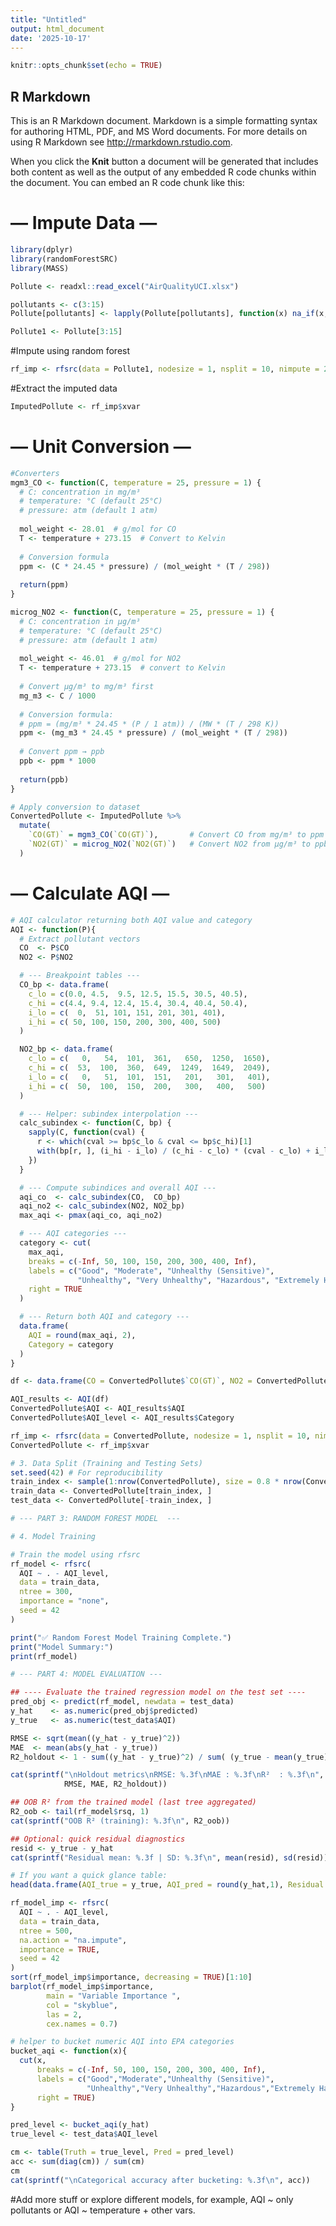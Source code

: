 ---
title: "Untitled"
output: html_document
date: '2025-10-17'
---

```{r setup, include=FALSE}
knitr::opts_chunk$set(echo = TRUE)
```

## R Markdown

This is an R Markdown document. Markdown is a simple formatting syntax for authoring HTML, PDF, and MS Word documents. For more details on using R Markdown see <http://rmarkdown.rstudio.com>.

When you click the **Knit** button a document will be generated that includes both content as well as the output of any embedded R code chunks within the document. You can embed an R code chunk like this:


# --- Impute Data ---

```{r}
library(dplyr)
library(randomForestSRC)
library(MASS)
```

```{r}
Pollute <- readxl::read_excel("AirQualityUCI.xlsx")
```

```{r}
pollutants <- c(3:15)
Pollute[pollutants] <- lapply(Pollute[pollutants], function(x) na_if(x, -200))
```

```{r}
Pollute1 <- Pollute[3:15]
```

#Impute using random forest
```{r}
rf_imp <- rfsrc(data = Pollute1, nodesize = 1, nsplit = 10, nimpute = 2, na.action = "na.impute")
```

#Extract the imputed data
```{r}
ImputedPollute <- rf_imp$xvar
```

# --- Unit Conversion ---

```{r}
#Converters 
mgm3_CO <- function(C, temperature = 25, pressure = 1) {
  # C: concentration in mg/m³
  # temperature: °C (default 25°C)
  # pressure: atm (default 1 atm)
  
  mol_weight <- 28.01  # g/mol for CO
  T <- temperature + 273.15  # Convert to Kelvin
  
  # Conversion formula
  ppm <- (C * 24.45 * pressure) / (mol_weight * (T / 298))
  
  return(ppm)
}

microg_NO2 <- function(C, temperature = 25, pressure = 1) {
  # C: concentration in µg/m³
  # temperature: °C (default 25°C)
  # pressure: atm (default 1 atm)
  
  mol_weight <- 46.01  # g/mol for NO2
  T <- temperature + 273.15  # convert to Kelvin
  
  # Convert µg/m³ to mg/m³ first
  mg_m3 <- C / 1000
  
  # Conversion formula:
  # ppm = (mg/m³ * 24.45 * (P / 1 atm)) / (MW * (T / 298 K))
  ppm <- (mg_m3 * 24.45 * pressure) / (mol_weight * (T / 298))
  
  # Convert ppm → ppb
  ppb <- ppm * 1000
  
  return(ppb)
}
```

```{r}
# Apply conversion to dataset
ConvertedPollute <- ImputedPollute %>%
  mutate(
    `CO(GT)` = mgm3_CO(`CO(GT)`),       # Convert CO from mg/m³ to ppm
    `NO2(GT)` = microg_NO2(`NO2(GT)`)   # Convert NO2 from µg/m³ to ppb
  )
```

# --- Calculate AQI ---

```{r}
# AQI calculator returning both AQI value and category
AQI <- function(P){
  # Extract pollutant vectors
  CO  <- P$CO
  NO2 <- P$NO2 

  # --- Breakpoint tables ---
  CO_bp <- data.frame(
    c_lo = c(0.0, 4.5,  9.5, 12.5, 15.5, 30.5, 40.5),
    c_hi = c(4.4, 9.4, 12.4, 15.4, 30.4, 40.4, 50.4),
    i_lo = c(  0,  51, 101, 151, 201, 301, 401),
    i_hi = c( 50, 100, 150, 200, 300, 400, 500)
  )

  NO2_bp <- data.frame(
    c_lo = c(   0,   54,  101,  361,   650,  1250,  1650),
    c_hi = c(  53,  100,  360,  649,  1249,  1649,  2049),
    i_lo = c(   0,   51,  101,  151,   201,   301,   401),
    i_hi = c(  50,  100,  150,  200,   300,   400,   500)
  )

  # --- Helper: subindex interpolation ---
  calc_subindex <- function(C, bp) {
    sapply(C, function(cval) {
      r <- which(cval >= bp$c_lo & cval <= bp$c_hi)[1]
      with(bp[r, ], (i_hi - i_lo) / (c_hi - c_lo) * (cval - c_lo) + i_lo)
    })
  }

  # --- Compute subindices and overall AQI ---
  aqi_co  <- calc_subindex(CO,  CO_bp)
  aqi_no2 <- calc_subindex(NO2, NO2_bp)
  max_aqi <- pmax(aqi_co, aqi_no2)

  # --- AQI categories ---
  category <- cut(
    max_aqi,
    breaks = c(-Inf, 50, 100, 150, 200, 300, 400, Inf),
    labels = c("Good", "Moderate", "Unhealthy (Sensitive)",
               "Unhealthy", "Very Unhealthy", "Hazardous", "Extremely Hazardous"),
    right = TRUE
  )

  # --- Return both AQI and category ---
  data.frame(
    AQI = round(max_aqi, 2),
    Category = category
  )
}

df <- data.frame(CO = ConvertedPollute$`CO(GT)`, NO2 = ConvertedPollute$`NO2(GT)`)  

AQI_results <- AQI(df)
ConvertedPollute$AQI <- AQI_results$AQI
ConvertedPollute$AQI_level <- AQI_results$Category
```

```{r}
rf_imp <- rfsrc(data = ConvertedPollute, nodesize = 1, nsplit = 10, nimpute = 2, na.action = "na.impute")
ConvertedPollute <- rf_imp$xvar
```

```{r}
# 3. Data Split (Training and Testing Sets)
set.seed(42) # For reproducibility
train_index <- sample(1:nrow(ConvertedPollute), size = 0.8 * nrow(ConvertedPollute)) # 80% for training
train_data <- ConvertedPollute[train_index, ]
test_data <- ConvertedPollute[-train_index, ]
```

```{r}
# --- PART 3: RANDOM FOREST MODEL  ---

# 4. Model Training

# Train the model using rfsrc
rf_model <- rfsrc(
  AQI ~ . - AQI_level, 
  data = train_data, 
  ntree = 300,
  importance = "none",
  seed = 42
)

print("✅ Random Forest Model Training Complete.")
print("Model Summary:")
print(rf_model)

```

```{r}
# --- PART 4: MODEL EVALUATION ---

## ---- Evaluate the trained regression model on the test set ----
pred_obj <- predict(rf_model, newdata = test_data)
y_hat    <- as.numeric(pred_obj$predicted)
y_true   <- as.numeric(test_data$AQI)

RMSE <- sqrt(mean((y_hat - y_true)^2))
MAE  <- mean(abs(y_hat - y_true))
R2_holdout <- 1 - sum((y_hat - y_true)^2) / sum( (y_true - mean(y_true))^2 )

cat(sprintf("\nHoldout metrics\nRMSE: %.3f\nMAE : %.3f\nR²  : %.3f\n",
            RMSE, MAE, R2_holdout))

## OOB R² from the trained model (last tree aggregated)
R2_oob <- tail(rf_model$rsq, 1)
cat(sprintf("OOB R² (training): %.3f\n", R2_oob))

## Optional: quick residual diagnostics
resid <- y_true - y_hat
cat(sprintf("Residual mean: %.3f | SD: %.3f\n", mean(resid), sd(resid)))

# If you want a quick glance table:
head(data.frame(AQI_true = y_true, AQI_pred = round(y_hat,1), Residual = round(resid,1)))
```

```{r}
rf_model_imp <- rfsrc(
  AQI ~ . - AQI_level,
  data = train_data,
  ntree = 500,
  na.action = "na.impute",
  importance = TRUE,
  seed = 42
)
sort(rf_model_imp$importance, decreasing = TRUE)[1:10]
barplot(rf_model_imp$importance,
        main = "Variable Importance ",
        col = "skyblue",
        las = 2,
        cex.names = 0.7)
```

```{r}
# helper to bucket numeric AQI into EPA categories
bucket_aqi <- function(x){
  cut(x,
      breaks = c(-Inf, 50, 100, 150, 200, 300, 400, Inf),
      labels = c("Good","Moderate","Unhealthy (Sensitive)",
                 "Unhealthy","Very Unhealthy","Hazardous","Extremely Hazardous"),
      right = TRUE)
}

pred_level <- bucket_aqi(y_hat)
true_level <- test_data$AQI_level

cm <- table(Truth = true_level, Pred = pred_level)
acc <- sum(diag(cm)) / sum(cm)
cm
cat(sprintf("\nCategorical accuracy after bucketing: %.3f\n", acc))
```

#Add more stuff or explore different models, for example, AQI ~ only pollutants or AQI ~ temperature + other vars. 





